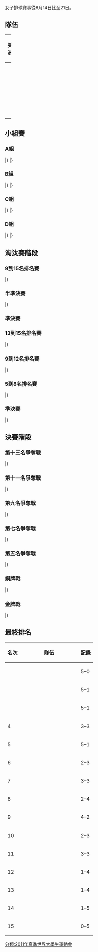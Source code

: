 {{main|2011年夏季世界大學生運動會排球比賽}}

女子排球賽事從8月14日比至21日。

==隊伍==
{|class=wikitable width=100%
|-
!width=13%| 美洲 !!width=13%| 亞洲 !!width=13%| 歐洲 
|- valign=top
| {{vbw|BRA}}<br />{{vbw|CAN}} ||{{vbw|CHN}}<br />{{vbw|TPE|univ}}<br />{{vbw|JPN}}<br />{{vbw|HKG}}<br />{{vbw|THA}} ||{{vbw|BEL}}  <br> {{vbw|FRA}}  <br> {{vbw|ITA}}  <br>  {{vbw|NOR}} <br>  {{vbw|POL}} <br>{{vbw|RUS}}  <br />{{vbw|SWE}} <br>   {{vbw|UKR}} 
|}

==小組賽==
===A組===
{{Vb cl2 header}}
{{Vb cl2 team |p=1 |t={{vbw|CHN}}|mw=3 |ml=0 |sw=9 |sl=1 |spw=247 |spl=184|bc=#ccffcc}}
{{Vb cl2 team |p=2 |t={{vbw|JPN}}|mw=2 |ml=1 |sw=7 |sl=4 |spw=262 |spl=199|bc=#ccffcc}}
{{Vb cl2 team |p=3 |t={{vbw|BEL}}|mw=1 |ml=2 |sw=4 |sl=6 |spw=210 |spl=209}}
{{Vb cl2 team |p=4 |t={{vbw|SWE}}|mw=0 |ml=3 |sw=0 |sl=9 |spw=98 |spl=225}}
|}
{{Vb res start 2}}
{{Vb res 2| 8月14日 |'''{{vbw-rt|CHN}}'''|3–0|{{vbw|BEL}}|25–23|25–19|25–17|||75–59}}
{{Vb res 2| 8月14日 |{{vbw-rt|SWE}}|0–3|'''{{vbw|JPN}}'''|6–25|9–25|11–25|||26–75}}
{{Vb res 2| 8月15日 |'''{{vbw-rt|JPN}}'''|3–1|{{vbw|BEL}}|25–27|25–17|25–15|25–17||100–76}}
{{Vb res 2| 8月15日 |{{vbw-rt|SWE}}|0–3|'''{{vbw|CHN}}'''|14–25|13–25|11–25|||38–75}}
{{Vb res 2| 8月16日 |'''{{vbw-rt|CHN}}'''|3–1|{{vbw|JPN}}|22–25|25–18|25–21|25–23||97–87}}
{{Vb res 2| 8月16日 |'''{{vbw-rt|BEL}}'''|3–0|{{vbw|SWE}}|25–9|25–13|25–12|||75–34}}
|}

===B組===
{{Vb cl2 header}}
{{Vb cl2 team |p=1 |t={{vbw|BRA}}|mw=2 |ml=0 |sw=6 |sl=0 |spw=150 |spl=88 |bc=#ccffcc}}
{{Vb cl2 team |p=2 |t={{vbw|UKR}}|mw=1 |ml=1 |sw=3 |sl=4 |spw=145 |spl=165|bc=#ccffcc}}
{{Vb cl2 team |p=3 |t={{vbw|ITA}}|mw=0 |ml=2 |sw=1 |sl=6 |spw=136 |spl=178}}
|}
{{Vb res start 2}}
{{Vb res 2| 8月14日 |{{vbw-rt|UKR}}|0–3|'''{{vbw|BRA}}'''|14–25|12–25|16–25|||42–75}}
{{Vb res 2| 8月15日 |{{vbw-rt|ITA}}|1–3|'''{{vbw|UKR}}'''|23–25|20–25|30–28|17–25||90–103}}
{{Vb res 2| 8月16日 |'''{{vbw-rt|BRA}}'''|3–0|{{vbw|ITA}}|25–22|25–9|25–15|||75–46}}
|}

===C組===
{{Vb cl2 header}}
{{Vb cl2 team |p=1 |t={{vbw|POL}}|mw=3 |ml=0 |sw=9 |sl=0 |spw=228 |spl=180|bc=#ccffcc}}
{{Vb cl2 team |p=2 |t={{vbw|TPE|univ}}|mw=2 |ml=1 |sw=6 |sl=5 |spw=258 |spl=250|bc=#ccffcc}}
{{Vb cl2 team |p=3 |t={{vbw|CAN}}|mw=1 |ml=2 |sw=4 |sl=7 |spw=238 |spl=265}}
{{Vb cl2 team |p=4 |t={{vbw|FRA}}|mw=0 |ml=3 |sw=2 |sl=9 |spw=235 |spl=264}}
|}
{{Vb res start 2}}
{{Vb res 2| 8月14日 |'''{{vbw-rt|POL}}'''|3–0|{{vbw|CAN}}|25–19|25–17|28–26|||78–62}}
{{Vb res 2| 8月14日 |{{vbw-rt|FRA}}|1–3|'''{{vbw|TPE|univ}}'''|20–25|26–24|21–25|22–25||89–99}}
{{Vb res 2| 8月15日 |{{vbw-rt|CAN}}|1–3|'''{{vbw|TPE|univ}}'''|27–25|15–25|22–25|22–25||86–100}}
{{Vb res 2| 8月15日 |'''{{vbw-rt|POL}}'''|3–0|{{vbw|FRA}}|25–23|25–20|25–16|||75–59}}
{{Vb res 2| 8月16日 |{{vbw-rt|FRA}}|1–3|'''{{vbw|CAN}}'''|25–27|25–13|19–25|18–25||87–90}}
{{Vb res 2| 8月16日 |{{vbw-rt|TPE|univ}}|0–3|'''{{vbw|POL}}'''|16–25|21–25|22–25|||59–75}}
|}

===D組===
{{Vb cl2 header}}
{{Vb cl2 team |p=1 |t={{vbw|RUS}}|mw=3 |ml=0 |sw=9 |sl=0 |spw=225 |spl=122|bc=#ccffcc}}
{{Vb cl2 team |p=2 |t={{vbw|THA}}|mw=2 |ml=1 |sw=6 |sl=3 |spw=210 |spl=158|bc=#ccffcc}}
{{Vb cl2 team |p=3 |t={{vbw|HKG}}|mw=1 |ml=2 |sw=3 |sl=6 |spw=144 |spl=194}}
{{Vb cl2 team |p=4 |t={{vbw|NOR}}|mw=0 |ml=3 |sw=0 |sl=9 |spw=120 |spl=225}}
|}
{{Vb res start 2}}
{{Vb res 2| 8月14日 |{{vbw-rt|THA}}|0–3|'''{{vbw|RUS}}'''|14–25|23–25|23–25|||60–75}}
{{Vb res 2| 8月14日 |{{vbw-rt|NOR}}|0–3|'''{{vbw|HKG}}'''|23–25|15–25|6–25|||44–75}}
{{Vb res 2| 8月15日 |'''{{vbw-rt|RUS}}'''|3–0|{{vbw|HKG}}|25–9|25–7|25–12|||75–28}}
{{Vb res 2| 8月15日 |'''{{vbw-rt|THA}}'''|3–0|{{vbw|NOR}}|25–14|25–13|25–15|||75–42}}
{{Vb res 2| 8月16日 |{{vbw-rt|NOR}}|0–3|'''{{vbw|RUS}}'''|8–25|12–25|14–25|||34–75}}
{{Vb res 2| 8月16日 |{{vbw-rt|HKG}}|0–3|'''{{vbw|THA}}'''|11–25|12–25|18–25|||41–75}}
|}
==淘汰賽階段==
=== 9到15名排名賽===
{{Vb res start 2}}
{{Vb res 2| 8月18日 |'''{{vbw-rt|BEL}}'''|3–0|{{vbw|FRA}}|25–14|25–23|25–22|||75–59}}
{{Vb res 2| 8月18日 |'''{{vbw-rt|CAN}}'''|3–1|{{vbw|SWE}}|25–17|21–25|25–22|25–23||96–87}}
{{Vb res 2| 8月18日 |'''{{vbw-rt|ITA}}'''|3–0|{{vbw|NOR}}|25–13|25–9|25–13|||75–35}}
|}
===半準決賽===
{{Vb res start 2}}
{{Vb res 2| 8月18日 |'''{{vbw-rt|CHN}}'''|3–1|{{vbw|TPE|univ}}|25–12|18–25|25–23|25–13||93–73}}
{{Vb res 2| 8月18日 |'''{{vbw-rt|RUS}}'''|3–1|{{vbw|UKR}}|21–25|28–26|25–21|26–24||100–96}}
{{Vb res 2| 8月18日 |{{vbw-rt|POL}}|1–3|'''{{vbw|JPN}}'''|21–25|16–25|26–24|27–29||90–103}}
{{Vb res 2| 8月18日 |'''{{vbw-rt|BRA}}'''|3–1|{{vbw|THA}}|25–22|25–27|25–15|25–14||100–78}}
|}
===準決賽===
=== 13到15名排名賽===
{{Vb res start 2}}
{{Vb res 2| 8月19日 |'''{{vbw-rt|SWE}}'''|3–0|{{vbw|NOR}}|25–11|25–15|25–21|||75–47}}
|}
=== 9到12名排名賽===
{{Vb res start 2}}
{{Vb res 2| 8月19日 |{{vbw-rt|CAN}}|1–3|'''{{vbw|ITA}}'''|21–25|25–21|21–25|19–25||86–96}}
{{Vb res 2| 8月19日 |'''{{vbw-rt|BEL}}'''|3–0|{{vbw|HKG}}|25–14|25–12|25–8|||75–34}}
|}
=== 5到8名排名賽===
{{Vb res start 2}}
{{Vb res 2| 8月19日 |'''{{vbw-rt|POL}}'''|3–0|{{vbw|THA}}|25–22|25–14|25–18|||75–54}}
{{Vb res 2| 8月19日 |{{vbw-rt|TPE|univ}}|0–3|'''{{vbw|UKR}}'''|26–28|18–25|24–26|||68–79}}
|}
===準決賽===
{{Vb res start 2}}
{{Vb res 2| 8月19日 |{{vbw-rt|JPN}}|1–3|'''{{vbw|BRA}}'''|25–27|23–25|25–20|17–25||90–97}}
{{Vb res 2| 8月19日 |'''{{vbw-rt|CHN}}'''|3–0|{{vbw|RUS}}|25–21|25–22|25–20|||75–63}}
|}

==決賽階段==
=== 第十三名爭奪戰===
{{Vb res start 2}}
{{Vb res 2| 8月20日 |'''{{vbw-rt|FRA}}'''|3–0| {{vbw|SWE}}|25–16|25–15|25–23|||75–54}}
|}

=== 第十一名爭奪戰===
{{Vb res start 2}}
{{Vb res 2| 8月20日 |'''{{vbw-rt|CAN}}'''|3–0|{{vbw|HKG}}|25–16|25–15|25–16|||75–47}}
|}
=== 第九名爭奪戰===
{{Vb res start 2}}
{{Vb res 2| 8月20日 |'''{{vbw-rt|BEL}}'''|3–1|{{vbw|ITA}}|25–14|25–27|25–20|25–18||100–79}}
|}
=== 第七名爭奪戰===
{{Vb res start 2}}
{{Vb res 2| 8月20日 |'''{{vbw-rt|TPE|univ}}''' |3–2|{{vbw|THA}} |25–15|21–25|25–21|20–25|15–13|106–99}}
|}

=== 第五名爭奪戰===
{{Vb res start 2}}
{{Vb res 2| 8月20日 | {{vbw-rt|UKR}}|2–3|'''{{vbw|POL}}'''|28–26|11–25|14–25|25–18|13–15|91–109}}
|}
=== 銅牌戰===
{{Vb res start 2}}
{{Vb res 2| 8月21日 |'''{{vbw-rt|RUS}}'''|3–1|{{vbw|JPN}}|25–15|25–21|22–25|25–17||97–78}}
|}

=== 金牌戰===
{{Vb res start 2}}
{{Vb res 2| 8月21日 |{{vbw-rt|CHN}}|0–3|'''{{vbw|BRA}}'''|17–25|12–25|17–25|||46–75}}
|}

==最終排名==
{| class="wikitable" style="text-align:center;"
|-
!名次 !!width=170|隊伍 !! 記錄
|-  
| {{gold1}} ||align="left"| {{vbw|BRA}}|| 5–0
|-  
| {{silver2}} ||align="left"| {{vbw|CHN}}||5–1
|- 
| {{bronze3}} ||align="left"|{{vbw|RUS}} || 5–1
|-
| 4 ||align="left"| {{vbw|JPN}}||3–3
|-
| 5 ||align="left"| {{vbw|POL}}  ||5–1
|-
| 6 ||align="left"| {{vbw|UKR}}  ||2–3
|-
| 7 ||align="left"| {{vbw|TPE|univ}}  ||3–3
|-
| 8 ||align="left"| {{vbw|THA}}  ||2–4
|-
| 9 ||align="left"| {{vbw|BEL}} ||4–2
|-
| 10 ||align="left"|  {{vbw|ITA}} ||2–3
|-
| 11 ||align="left"|{{vbw|CAN}}  ||3–3
|-
| 12 ||align="left"| {{vbw|HKG}}  ||1–4
|-
| 13 ||align="left"| {{vbw|FRA}}  ||1–4
|-
| 14 ||align="left"| {{vbw|SWE}}  ||1–5      
|-
| 15 ||align="left"|{{vbw|NOR}}  ||0–5
|}


[[分類:2011年夏季世界大學生運動會|分類:2011年夏季世界大學生運動會]]